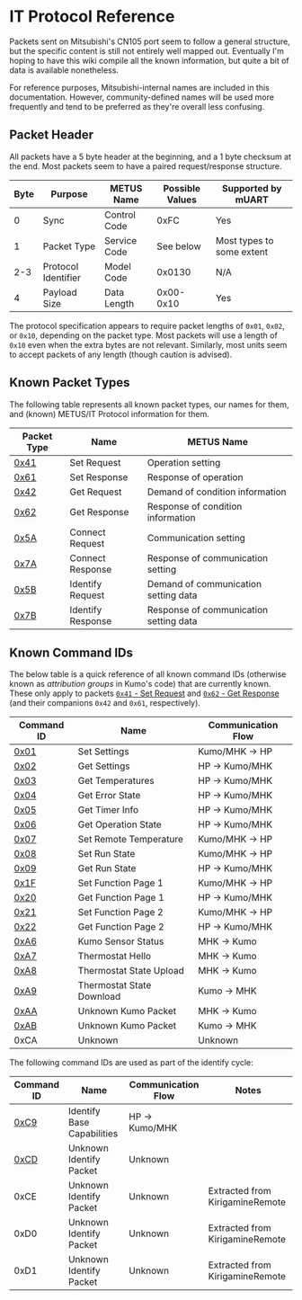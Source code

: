 # IT Protocol Reference

Packets sent on Mitsubishi's CN105 port seem to follow a general structure, but the specific content is still not
entirely well mapped out.  Eventually I'm hoping to have this wiki compile all the known information, but quite a bit
of data is available nonetheless.

For reference purposes, Mitsubishi-internal names are included in this documentation. However, community-defined names
will be used more frequently and tend to be preferred as they're overall less confusing.

## Packet Header

All packets have a 5 byte header at the beginning, and a 1 byte checksum at the end.  Most packets seem to have a paired
request/response structure.

| Byte | Purpose             | METUS Name   | Possible Values | Supported by mUART        |
|------|---------------------|--------------|-----------------|---------------------------|
| 0    | Sync                | Control Code | 0xFC            | Yes                       |
| 1    | Packet Type         | Service Code | See below       | Most types to some extent |
| 2-3  | Protocol Identifier | Model Code   | 0x0130          | N/A                       |
| 4    | Payload Size        | Data Length  | 0x00-0x10       | Yes                       |

The protocol specification appears to require packet lengths of `0x01`, `0x02`, or `0x10`, depending on the packet type.
Most packets will use a length of `0x10` even when the extra bytes are not relevant. Similarly, most units seem to
accept packets of any length (though caution is advised).

## Known Packet Types

The following table represents all known packet types, our names for them, and (known) METUS/IT Protocol information for
them.

| Packet Type   | Name              | METUS Name                             |
|---------------|-------------------|----------------------------------------|
| [0x41][sc-41] | Set Request       | Operation setting                      |
| [0x61][sc-61] | Set Response      | Response of operation                  |
| [0x42][sc-42] | Get Request       | Demand of condition information        |
| [0x62][sc-62] | Get Response      | Response of condition information      |
| [0x5A][sc-5A] | Connect Request   | Communication setting                  |
| [0x7A][sc-7A] | Connect Response  | Response of communication setting      |
| [0x5B][sc-5B] | Identify Request  | Demand of communication setting data   |
| [0x7B][sc-7B] | Identify Response | Response of communication setting data |

[sc-41]: 0x41-set-request/index.mdx
[sc-61]: 0x61-set-response.md
[sc-42]: 0x42-get-request.md
[sc-62]: 0x62-get-response/index.mdx
[sc-5A]: 0x5A-connect-request.md
[sc-7A]: 0x7A-connect-response.md
[sc-5B]: 0x5B-identify-request.md
[sc-7B]: 0x7B-identify-response/index.mdx

## Known Command IDs

The below table is a quick reference of all known command IDs (otherwise known as *attribution groups* in Kumo's code)
that are currently known. These only apply to packets [`0x41` - Set Request][set-request] and
[`0x62` - Get Response][get-response] (and their companions `0x42` and `0x61`, respectively).

| Command ID       | Name                       | Communication Flow |
|------------------|----------------------------|--------------------|
| [0x01][ag-01]    | Set Settings               | Kumo/MHK -> HP     |
| [0x02][ag-02]    | Get Settings               | HP -> Kumo/MHK     |
| [0x03][ag-03]    | Get Temperatures           | HP -> Kumo/MHK     |
| [0x04][ag-04]    | Get Error State            | HP -> Kumo/MHK     |
| [0x05][ag-05]    | Get Timer Info             | HP -> Kumo/MHK     |
| [0x06][ag-06]    | Get Operation State        | HP -> Kumo/MHK     |
| [0x07][ag-07]    | Set Remote Temperature     | Kumo/MHK -> HP     |
| [0x08][ag-08]    | Set Run State              | Kumo/MHK -> HP     |
| [0x09][ag-09]    | Get Run State              | HP -> Kumo/MHK     |
| [0x1F][ag-1F-21] | Set Function Page 1        | Kumo/MHK -> HP     |
| [0x20][ag-20-22] | Get Function Page 1        | HP -> Kumo/MHK     |
| [0x21][ag-1F-21] | Set Function Page 2        | Kumo/MHK -> HP     |
| [0x22][ag-20-22] | Get Function Page 2        | HP -> Kumo/MHK     |
| [0xA6][ag-A6]    | Kumo Sensor Status         | MHK -> Kumo        |
| [0xA7][ag-A7]    | Thermostat Hello           | MHK -> Kumo        |
| [0xA8][ag-A8]    | Thermostat State Upload    | MHK -> Kumo        |
| [0xA9][ag-A9]    | Thermostat State Download  | Kumo -> MHK        |
| [0xAA][ag-AA]    | Unknown Kumo Packet        | MHK -> Kumo        |
| [0xAB][ag-AB]    | Unknown Kumo Packet        | Kumo -> MHK        |
| 0xCA             | Unknown                    | Unknown            |

[set-request]: 0x41-set-request/index.mdx
[get-response]: 0x62-get-response/index.mdx
[ag-01]: 0x41-set-request/0x01-set-settings.md
[ag-02]: 0x62-get-response/0x02-get-settings.md
[ag-03]: 0x62-get-response/0x03-get-temperatures.md
[ag-04]: 0x62-get-response/0x04-get-error-state.md
[ag-05]: 0x62-get-response/0x05-get-timer-info.md
[ag-06]: 0x62-get-response/0x06-get-operation-state.md
[ag-07]: 0x41-set-request/0x07-set-remote-temperature.md
[ag-08]: 0x41-set-request/0x08-set-run-state.md
[ag-09]: 0x62-get-response/0x09-get-run-state.md
[ag-1F-21]: 0x41-set-request/0x1F-0x21-set-functions.md
[ag-20-22]: 0x62-get-response/0x20-0x22-get-functions.md
[ag-A6]: 0x41-set-request/0xA6-kumo-sensor-status.md
[ag-A7]: 0x41-set-request/0xA7-thermostat-hello.md
[ag-A8]: 0x41-set-request/0xA8-thermostat-state-upload.md
[ag-A9]: 0x62-get-response/0xA9-thermostat-state-download.md
[ag-AA]: 0x41-set-request/0xAA-unknown-kumo-packet.md
[ag-AB]: 0x62-get-response/0xAB-unknown-kumo-packet.md

The following command IDs are used as part of the identify cycle:

| Command ID    | Name                       | Communication Flow | Notes                           |
|---------------|----------------------------|--------------------|---------------------------------|
| [0xC9][ag-C9] | Identify Base Capabilities | HP -> Kumo/MHK     |                                 |
| [0xCD][ag-CD] | Unknown Identify Packet    | Unknown            |                                 |
| 0xCE          | Unknown Identify Packet    | Unknown            | Extracted from KirigamineRemote |
| 0xD0          | Unknown Identify Packet    | Unknown            | Extracted from KirigamineRemote |
| 0xD1          | Unknown Identify Packet    | Unknown            | Extracted from KirigamineRemote | 

[ag-C9]: 0x7B-identify-response/0xC9-base-capabilities.md
[ag-CD]: 0x7B-identify-response/0xCD-unknown-identify-packet.md